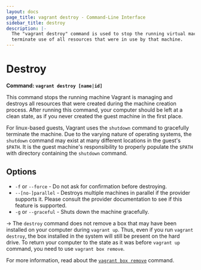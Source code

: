 ```yaml
---
layout: docs
page_title: vagrant destroy - Command-Line Interface
sidebar_title: destroy
description: |-
  The "vagrant destroy" command is used to stop the running virtual machine and
  terminate use of all resources that were in use by that machine.
---
```


# Destroy

**Command: `vagrant destroy [name|id]`**

This command stops the running machine Vagrant is managing and
destroys all resources that were created during the machine creation process.
After running this command, your computer should be left at a clean state,
as if you never created the guest machine in the first place.

For linux-based guests, Vagrant uses the `shutdown` command to gracefully
terminate the machine. Due to the varying nature of operating systems, the
`shutdown` command may exist at many different locations in the guest's `$PATH`.
It is the guest machine's responsibility to properly populate the `$PATH` with
directory containing the `shutdown` command.

## Options

- `-f` or `--force` - Do not ask for confirmation before destroying.
- `--[no-]parallel` - Destroys multiple machines in parallel if the provider
  supports it. Please consult the provider documentation to see if this feature
  is supported.
- `-g` or `--graceful` - Shuts down the machine gracefully. 

-> The `destroy` command does not remove a box that may have been installed on
your computer during `vagrant up`. Thus, even if you run `vagrant destroy`,
the box installed in the system will still be present on the hard drive. To
return your computer to the state as it was before `vagrant up` command, you
need to use `vagrant box remove`.

For more information, read about the [`vagrant box remove`](/docs/cli/box) command.
